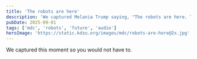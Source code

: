 ```yaml
---
title: 'The robots are here'
description: 'We captured Melania Trump saying, "The robots are here. The future is no longer science fiction," so you would not have to.'
pubDate: 2025-09-01
tags: ['mdc', 'robots', 'future', 'audio']
heroImage: 'https://static.kdzu.org/images/mdc/robots-are-here@2x.jpg'
---
```



<AudioPlayer 
  src="https://static.kdzu.org/audio/mdc/melania-robots-are-here.mp3"
  title="Melania Trump: The robots are here"
  description="Audio recording of Melania Trump stating 'The robots are here. The future is no longer science fiction.'"
/>

We captured this moment so you would not have to.
